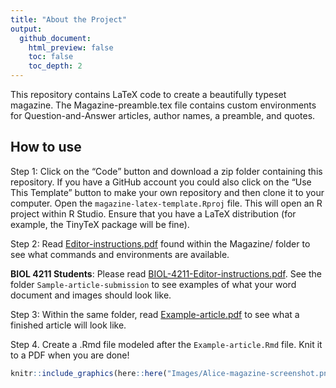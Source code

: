 ```yaml
---
title: "About the Project"
output:
  github_document:
    html_preview: false
    toc: false
    toc_depth: 2
---
```


This repository contains LaTeX code to create a beautifully typeset magazine. The Magazine-preamble.tex file contains custom environments for Question-and-Answer articles, author names, a preamble, and quotes.

## How to use

Step 1: Click on the "Code" button and download a zip folder containing this repository. If you have a GitHub account you could also click on the "Use This Template" button to make your own repository and then clone it to your computer. Open the `magazine-latex-template.Rproj` file. This will open an R project within R Studio. Ensure that you have a LaTeX distribution (for example, the TinyTeX package will be fine).

Step 2: Read [Editor-instructions.pdf](Magazine/Editor-instructions.pdf) found within the Magazine/ folder to see what commands and environments are available.

**BIOL 4211 Students**: Please read [BIOL-4211-Editor-instructions.pdf](Magazine/Editor-instructions.pdf). See the folder `Sample-article-submission` to see examples of what your word document and images should look like.

Step 3: Within the same folder, read [Example-article.pdf](Magazine/Example-article.pdf) to see what a finished article will look like.

Step 4. Create a .Rmd file modeled after the `Example-article.Rmd` file. Knit it to a PDF when you are done!


```r

knitr::include_graphics(here::here("Images/Alice-magazine-screenshot.png"))
```

